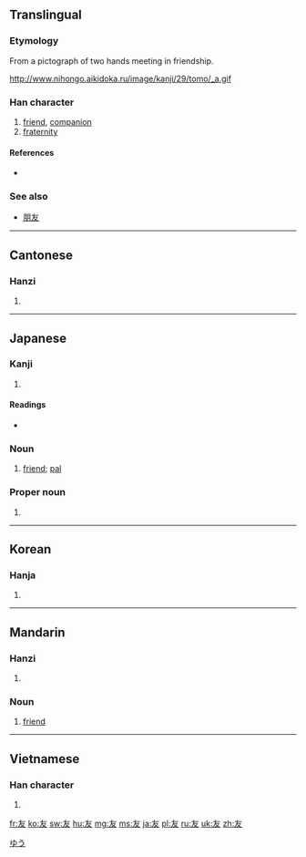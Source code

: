 ==Translingual==
{{stroke order|strokes=4}}

===Etymology===
From a pictograph of two hands meeting in friendship.

http://www.nihongo.aikidoka.ru/image/kanji/29/tomo/_a.gif

===Han character===
{{Han char|rn=29|rad=又|as=02|sn=4|four=4004<sub>7</sub>|canj=大水 (KE)|ids=⿱一丿[[又]]}}

# [[friend]], [[companion]]
# [[fraternity]]

====References====
* {{Han ref|kx=0165.060|dkj=03119|dj=0374.180|hdz=10391.010|uh=53CB|ud=21451|bh=A4CD|bd=42189}}

===See also===
* [[朋友]]

----

==Cantonese==

===Hanzi===
{{yue-hanzi|jyut=|y=yau5}}

# {{defn|lang=yue|sort=又02}}

----

==Japanese==

===Kanji===
{{ja-kanji|grade=2|rs=又02}}

# {{defn|lang=ja|sort=又02}}

====Readings====
* {{ja-readings|on=[[ゆう]] (yū)|kun=[[とも]] (tomo)}}

===Noun===
{{ja-noun|k|hira=とも|rom=tomo}}

# [[friend]]; [[pal]]

===Proper noun===
{{ja-pos|k|proper|hira=ゆう|rom=Yū}}

# {{given name|male|lang=ja}}

[[Category:Japanese male given names|ゆう]]

----

==Korean==

===Hanja===
{{ko-hanja|hangeul=우|eumhun=벗|rv=u|mr=u}}

# {{defn|lang=ko|sort=又02}}

----

==Mandarin==

===Hanzi===
{{cmn-hanzi|pin=[[yǒu]] ([[you3]])|wg=yu<sup>3</sup>}}

# {{defn|lang=cmn|sort=又02}}

===Noun===
{{head|cmn|noun|sc=Hani}}{{attention|cmn|needs inflection template}}

# [[friend]]

----

==Vietnamese==

===Han character===
{{vi-hantu|[[hữu]]|rs=又02}}

# {{defn|lang=vi|sort=又02}}

[[fr:友]]
[[ko:友]]
[[sw:友]]
[[hu:友]]
[[mg:友]]
[[ms:友]]
[[ja:友]]
[[pl:友]]
[[ru:友]]
[[uk:友]]
[[zh:友]]